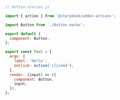 ```js
// Button.stories.js

import { action } from '@storybook/addon-actions';

import Button from './Button.marko';

export default {
  component: Button,
};

export const Text = {
  args: {
    label: 'Hello',
    onClick: action('clicked'),
  },
  render: (input) => ({
    component: Button,
    input,
  }),
};
```
